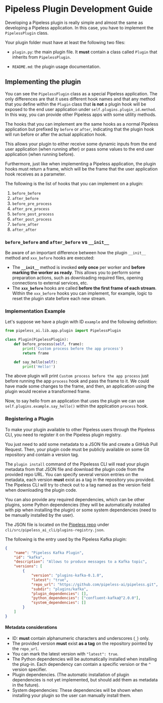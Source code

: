 # Pipeless Plugin Development Guide

Developing a Pipeless plugin is really simple and almost the same as developing a Pipeless application. In this case, you have to implement the `PipelessPlugin` class.

Your plugin folder must have at least the following two files:

* `plugin.py`: the main plugin file. It **must** contain a class called `Plugin` that inherits from `PipelessPlugin`.

* `README.md`: the plugin usage documentation.

## Implementing the plugin

You can see the `PipelessPlugin` class as a special Pipeless application. The only differences are that it uses different hook names and that any method that you define within the `Plugin` class that **is not** a plugin hook will be exposed to the end user application under `self.plugins.plugin_id.method`. In this way, you can provide other Pipeless apps with some utility methods.

The hooks that you can implement are the same hooks as a normal Pipeless application but prefixed by `before` or `after`, indicating that the plugin hook will run before or after the actual application hook.

This allows your plugin to either receive some dynamic inputs from the end user application (when running after) or pass some values to the end user application (when running before).

Furthermore, just like when implementing a Pipeless application, the plugin hooks must return a frame, which will be the frame that the user application hook receives as a parameter.

The following is the list of hooks that you can implement on a plugin:

1. `before_before`
1. `after_before`
1. `before_pre_process`
1. `after_pre_process`
1. `before_post_process`
1. `after_post_process`
1. `before_after`
1. `after_after`

### `before_before` and `after_before` vs `__init__`

Be aware of an important difference between how the plugin `__init__` method and `xxx_before` hooks are executed:

* The **`__init__`** method is invoked **only once** per worker and **before marking the worker as ready**. This allows you to perform some preparation actions, such as downloading required files, opening connections to external services, etc.
* The **`xxx_before`** hooks are called **before the first frame of each stream**. Within the `xxx_before` hooks you can implement, for example, logic to reset the plugin state before each new stream.

### Implementation Example

Let's suppose we have a plugin with ID `example` and the following definition:

```python copy filename="plugin.py"
from pipeless_ai.lib.app.plugin import PipelessPlugin

class Plugin(PipelessPlugin):
    def before_process(self, frame):
        print('Custom process before the app process')
        return frame

    def say_hello(self):
        print('Hello!')
```

The above plugin will print `Custom process before the app process` just before running the app `process` hook and pass the frame to it. We could have made some changes to the frame, and then, an application using the plugin would receive a transformed frame.

Now, to say hello from an application that uses the plugin we can use `self.plugins.example.say_hello()` within the application `process` hook.

### Registering a Plugin

To make your plugin available to other Pipeless users through the Pipeless CLI, you need to register it on the Pipeless plugin registry.

You just need to add some metadata to a JSON file and create a GitHub Pull Request. Then, your plugin code must be publicly available on some Git repository and contain a version tag.

The `plugin install` command of the Pipelesss CLI will read your plugin metadata from that JSON file and download the plugin code from the provided repo URL.
You can specify several version entries on the metadata, each version **must** exist as a tag in the repository you provided. The Pipeless CLI will try to check out to a tag named as the version field when downloading the plugin code.

You can also provide any required dependencies, which can be other plugins, some Python dependencies (they will be automatically installed with pip when installing the plugin) or some system dependencies (need to be manually installed by the user).

The JSON file is located on the [Pipeless repo](https://github.com/pipeless-ai/pipeless) under `cli/src/pipeless_ai_cli/plugins-registry.json`.

The following is the entry used by the Pipeless Kafka plugin:

```json
{
    "name": "Pipeless Kafka Plugin",
    "id": "kafka",
    "description": "Allows to produce messages to a Kafka topic",
    "versions": [
        {
            "version": "plugins-kafka-0.1.0",
            "latest": "true",
            "repo_url": "https://github.com/pipeless-ai/pipeless.git",
            "subdir": "plugins/kafka",
            "plugin_dependencies": [],
            "python_dependencies": ["confluent-kafka@^2.0.0"],
            "system_dependencies": []
        }
    ]
}
```

#### Metadata considerations

* ID: **must** contain alphanumeric characters and underscores (`_`) only.
* The provided version **must** exist **as a tag** on the repository pointed by the `repo_url`.
* You can mark the latest version with `"latest": true`.
* The Python dependencies will be automatically installed when installing the plug-in. Each dependency can contain a specific version or the `^` version specifier.
* Plugin dependencies. (The automatic installation of plugin dependencies is not yet implemented, but should add them as metadata in the future).
* System dependencies: These dependencies will be shown when installing your plugin so the user can manually install them.

